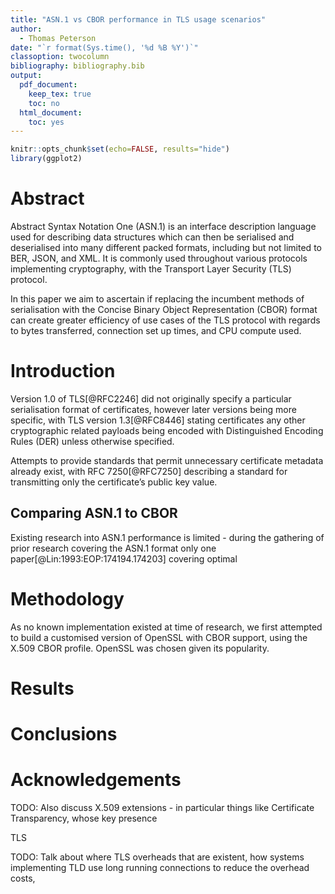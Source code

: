 ```yaml
---
title: "ASN.1 vs CBOR performance in TLS usage scenarios"
author:
  - Thomas Peterson
date: "`r format(Sys.time(), '%d %B %Y')`"
classoption: twocolumn
bibliography: bibliography.bib
output: 
  pdf_document:
    keep_tex: true
    toc: no
  html_document:
    toc: yes
---
```


```r
knitr::opts_chunk$set(echo=FALSE, results="hide")
library(ggplot2)

```

# Abstract

Abstract Syntax Notation One (ASN.1) is an interface description language used
for describing data structures which can then be serialised and deserialised
into many different packed formats, including but not limited to BER, JSON, and
XML. It is commonly used throughout various protocols implementing cryptography,
with the Transport Layer Security (TLS) protocol.

In this paper we aim to ascertain if replacing the incumbent methods of
serialisation with the Concise Binary Object Representation (CBOR) format can
create greater efficiency of use cases of the TLS protocol with regards to bytes
transferred, connection set up times, and CPU compute used.

# Introduction

Version 1.0 of TLS[@RFC2246] did not originally specify a particular
serialisation format of certificates, however later versions being more
specific, with TLS version 1.3[@RFC8446] stating certificates any other
cryptographic related payloads being encoded with Distinguished Encoding Rules
(DER) unless otherwise specified.

Attempts to provide standards that permit unnecessary certificate metadata
already exist, with RFC 7250[@RFC7250] describing a standard for transmitting
only the certificate's public key value.

## Comparing ASN.1 to CBOR

Existing research into ASN.1 performance is limited - during the gathering of
prior research covering the ASN.1 format only one
paper[@Lin:1993:EOP:174194.174203] covering optimal

# Methodology

As no known implementation existed at time of research, we first attempted to
build a customised version of OpenSSL with CBOR support, using the X.509 CBOR
profile. OpenSSL was chosen given its popularity.

# Results

# Conclusions

# Acknowledgements

TODO: Also discuss X.509 extensions - in particular things like Certificate
Transparency, whose key presence

TLS

TODO: Talk about where TLS overheads that are existent, how systems implementing
TLD use long running connections to reduce the overhead costs,


